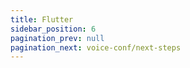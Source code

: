 ```yaml
---
title: Flutter
sidebar_position: 6
pagination_prev: null
pagination_next: voice-conf/next-steps
---
```



<Quickstart product="Voice Conferencing" />

<head>
  <title>Flutter Guide</title>
  <meta
    name="description"
    content="Learn how to set up the Voice Conference client in Flutter with Dyte. Follow our guide for effective Flutter client setup."
  />
</head>
